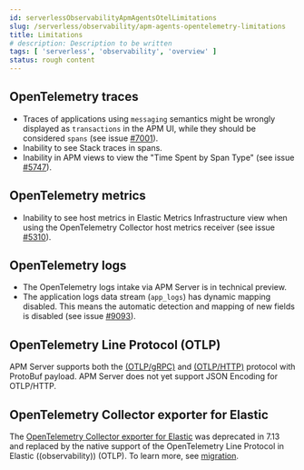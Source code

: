 ```yaml
---
id: serverlessObservabilityApmAgentsOtelLimitations
slug: /serverless/observability/apm-agents-opentelemetry-limitations
title: Limitations
# description: Description to be written
tags: [ 'serverless', 'observability', 'overview' ]
status: rough content
---
```



<RoughContent />

<div id="open-telemetry-known-limitations"></div>

<div id="open-telemetry-traces-limitations"></div>

## OpenTelemetry traces

* Traces of applications using `messaging` semantics might be wrongly displayed as `transactions` in the APM UI, while they should be considered `spans` (see issue [#7001](https://github.com/elastic/apm-server/issues/7001)).
* Inability to see Stack traces in spans.
* Inability in APM views to view the "Time Spent by Span Type"  (see issue [#5747](https://github.com/elastic/apm-server/issues/5747)).

<div id="open-telemetry-metrics-limitations"></div>

## OpenTelemetry metrics

* Inability to see host metrics in Elastic Metrics Infrastructure view when using the OpenTelemetry Collector host metrics receiver (see issue [#5310](https://github.com/elastic/apm-server/issues/5310)).

<div id="open-telemetry-logs-intake"></div>

## OpenTelemetry logs

* <DocBadge template="technical preview" />  The OpenTelemetry logs intake via APM Server is in technical preview.
* The application logs data stream (`app_logs`) has dynamic mapping disabled. This means the automatic detection and mapping of new fields is disabled (see issue [#9093](https://github.com/elastic/apm-server/issues/9093)).

<div id="open-telemetry-otlp-limitations"></div>

## OpenTelemetry Line Protocol (OTLP)

APM Server supports both the [(OTLP/gRPC)]({ot_grpc}) and [(OTLP/HTTP)]({ot_http}) protocol with ProtoBuf payload.
APM Server does not yet support JSON Encoding for OTLP/HTTP.

<div id="open-telemetry-collector-exporter"></div>

## OpenTelemetry Collector exporter for Elastic

The [OpenTelemetry Collector exporter for Elastic](https://github.com/open-telemetry/opentelemetry-collector-contrib/tree/main/exporter/elasticexporter#legacy-opentelemetry-collector-exporter-for-elastic)
was deprecated in 7.13 and replaced by the native support of the OpenTelemetry Line Protocol in
Elastic ((observability)) (OTLP). To learn more, see
[migration](https://github.com/open-telemetry/opentelemetry-collector-contrib/tree/main/exporter/elasticexporter#migration).
